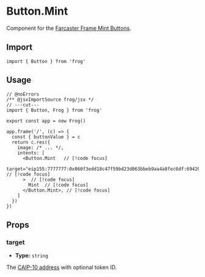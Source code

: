 # Button.Mint

Component for the [Farcaster Frame Mint Buttons](https://warpcast.notion.site/Frames-Mint-action-Public-cea0d2249e3e41dbafb2e9ab23107275).

## Import

```tsx twoslash
import { Button } from 'frog'
```

## Usage

```tsx twoslash
// @noErrors
/** @jsxImportSource frog/jsx */
// ---cut---
import { Button, Frog } from 'frog'

export const app = new Frog()

app.frame('/', (c) => {
  const { buttonValue } = c
  return c.res({
    image: /* ... */,
    intents: [
      <Button.Mint   // [!code focus]
        target="eip155:7777777:0x060f3edd18c47f59bd23d063bbeb9aa4a8fec6df:69420"  // [!code focus]
      >  // [!code focus]
        Mint  // [!code focus]
      </Button.Mint>, // [!code focus]
    ]
  })
})
```

## Props

### target

- **Type:** `string`

The [CAIP-10 address](https://github.com/ChainAgnostic/CAIPs/blob/main/CAIPs/caip-10.md) with optional token ID.
